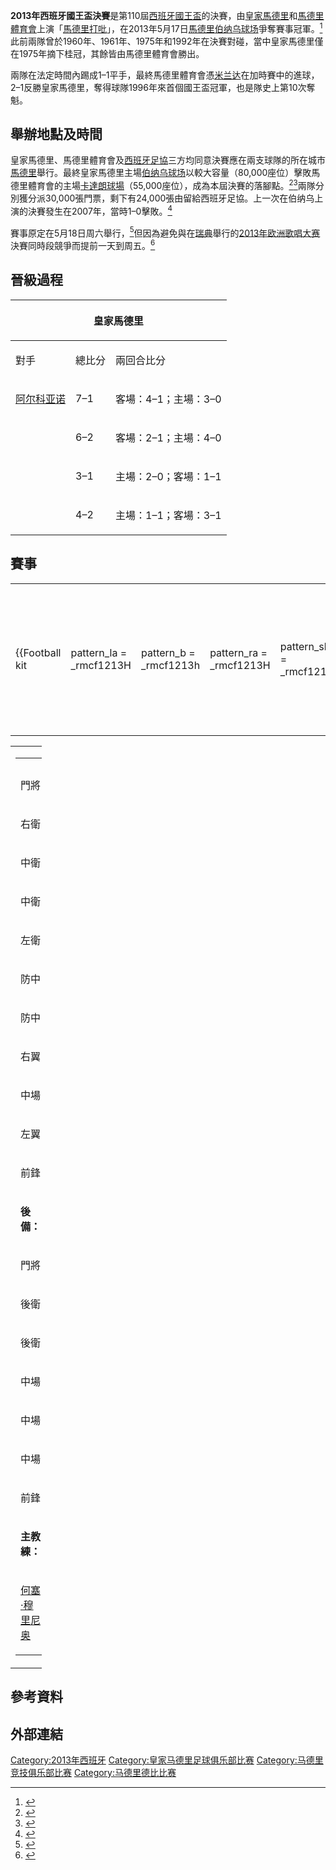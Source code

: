 {{NoteTA
|G1=足球
|G2=西甲
|1=zh-hans:伯纳乌;zh-hk:班拿貝;zh-tw:伯納烏;
}}
{{Infobox football match
| title = 2013年西班牙國王盃決賽
| image =
| event = [[2012–13賽季西班牙國王盃|2012–13賽季西班牙國王盃]]
| team1 = {{fb team 皇家馬德里}}
| team1score = 1
| team2 = {{fb team 馬德里體育會}}
| team2score = 2
| details =
| date = 2013年5月17日
| stadium = [[伯纳乌球场|伯纳乌球场]]
| city = [[馬德里|馬德里]]
| man_of_the_match1a =
| referee = {{link-en|卡洛斯·克洛斯·戈麦斯|Carlos Clos Gómez}}
| attendance =
| weather =
| previous = [[2012年西班牙國王盃決賽|2012]]
| next = ''[[2014年西班牙國王盃決賽|2013]]''
}}

'''2013年西班牙國王盃決賽'''是第110屆[[西班牙國王盃|西班牙國王盃]]的決賽，由[[皇家马德里足球俱乐部|皇家馬德里]]和[[马德里竞技俱乐部|馬德里體育會]]上演「[[馬德里打吡|馬德里打吡]]」，在2013年5月17日[[馬德里|馬德里]][[伯纳乌球场|伯纳乌球场]]爭奪賽事冠軍。<ref>{{cite web |url=http://www.rfef.es/index.jsp?nodo=124&CATEGORIA=2&ID=2466 |title=El estadio Santiago Bernabéu vivirá su trigésimo sexta final de Copa |language=es |publisher=[[Royal_Spanish_Football_Federation|RFEF]] |date=2013-03-08 |accessdate=2013-03-08 |deadurl=yes |archiveurl=https://web.archive.org/web/20130301153947/http://www.rfef.es/index.jsp?nodo=124 |archivedate=2013年3月1日 }}</ref>此前兩隊曾於1960年、1961年、1975年和1992年在決賽對碰，當中皇家馬德里僅在1975年摘下桂冠，其餘皆由馬德里體育會勝出。

兩隊在法定時間內踢成1–1平手，最終馬德里體育會憑[[若奥·米兰达·德索萨·菲略|米兰达]]在加時賽中的進球，2–1反勝皇家馬德里，奪得球隊1996年來首個國王盃冠軍，也是隊史上第10次奪魁。

==舉辦地點及時間==
皇家馬德里、馬德里體育會及[[西班牙皇家足球協會|西班牙足協]]三方均同意決賽應在兩支球隊的所在城市[[馬德里|馬德里]]舉行。最終皇家馬德里主場[[伯纳乌球场|伯纳乌球场]]以較大容量（80,000座位）擊敗馬德里體育會的主場[[比森特·卡尔德隆球场|卡達朗球場]]（55,000座位），成為本屆決賽的落腳點。<ref>{{cite web |url=http://espnfc.com/news/story?id=1367190&cc=4716 |title=Copa del Rey final moved to avoid Eurovision clash |publisher=[[ESPN.com|ESPN.com]] |date=2013-03-08 |accessdate=2013-03-08}}</ref><ref>{{cite web |url=http://www.realmadrid.com/cs/Satellite/en/Actualidad_Primer_Equipo_en/%23%23/1193041467244/1330139573121/noticia/Noticia/Santiago_Bernabeu_will_host_the_Copa_del_Rey_final_between_Real_Madrid_and_Atletico_on_Friday,_1.htm |title=Santiago Bernabéu will host the Copa del Rey final between Real Madrid and Atlético on Friday, 17 May, at 9:30 p.m. |publisher=[[Real_Madrid_C.F.|Real Madrid C.F.]] |date=2013-03-08 |accessdate=2013-03-08 }}{{dead link|date=2018年5月 |bot=InternetArchiveBot |fix-attempted=yes }}</ref>兩隊分別獲分派30,000張門票，剩下有24,000張由留給西班牙足協。上一次在伯纳乌上演的決賽發生在2007年，當時{{fb team 西維爾}}1–0擊敗{{fb team 基達菲}}。<ref>{{cite web |url=http://www1.skysports.com/football/news/12040/8548025/Bernabeu-to-host-all-Madrid-Cop-del-Rey-final |title=Bernabéu to host Real v Atlético in all-Madrid Copa del Rey final |publisher=[[Sky_Sports|Sky Sports]] |date=2013-03-08 |accessdate=2013-03-08 |archive-date=2016-03-05 |archive-url=https://web.archive.org/web/20160305031331/http://www.skysports.com/football/news/12040/8548025/Bernabeu-to-host-all-Madrid-Cop-del-Rey-final |dead-url=no }}</ref>

賽事原定在5月18日周六舉行，<ref>{{cite web |url=http://www.rfef.es/GetDoc?UniqueKeyValue=61081&ShowPath=false&Download=true |title=Circular 22 |language=es |publisher=[[Royal_Spanish_Football_Federation|RFEF]] |date=2012-10-18 |accessdate=2013-03-09 |deadurl=yes |archiveurl=https://web.archive.org/web/20121208054850/http://www.rfef.es/GetDoc?UniqueKeyValue=61081&ShowPath=false&Download=true |archivedate=2012年12月8日 }}</ref>但因為避免與在[[瑞典|瑞典]]舉行的[[2013年欧洲歌唱大赛|2013年欧洲歌唱大赛]]決賽同時段競爭而提前一天到周五。<ref>{{cite web |url=http://www.goal.com/en/news/12/spain/2013/03/08/3809059/santiago-bernabeu-to-host-copa-del-rey-final |title=Santiago Bernabéu to host Copa del Rey final |publisher=[[Goal.com|Goal.com]] |date=2013-03-08 |accessdate=2013-03-08 |archive-date=2016-03-21 |archive-url=https://web.archive.org/web/20160321221635/http://www.goal.com/en/news/12/spain/2013/03/08/3809059/santiago-bernabeu-to-host-copa-del-rey-final |dead-url=no }}</ref>

==晉級過程==
{{details|2012–13賽季西班牙國王盃}}
{| width="100%" style="text-align:center"
|- valign=top bgcolor=#99ccff
!colspan=3 style="width:1*"|皇家馬德里
!'''輪次'''
!colspan=3 style="width:1*"|馬德里體育會
|- valign=top bgcolor=#c1e0ff
|對手
|總比分
|兩回合比分
|bgcolor=#c1e0ff|
|對手
|總比分
|兩回合比分
|-
|[[阿尔科亚诺体育俱乐部|阿尔科亚诺]]
|7–1
|客場：4–1；主場：3–0
|bgcolor="#c1e0ff"|三十二強
|[[皇家哈恩足球俱乐部|皇家哈恩]]
|4–0
|客場：3–0；主場：1–0
|-
|{{fb team 切爾達}}
|6–2
|客場：2–1；主場：4–0
|bgcolor="#c1e0ff"|十六強
|{{fb team 基達菲}}
|3–0
|主場：3–0；客場：0–0
|-
|{{fb team 華倫西亞}}
|3–1
|主場：2–0；客場：1–1
|bgcolor="#c1e0ff"|半準決賽
|{{fb team 貝迪斯}}
|3–1
|主場：2–0；客場：1–1
|-
|{{fb team 巴塞隆拿}}
|4–2
|主場：1–1；客場：3–1
|bgcolor="#c1e0ff"|準決賽
|{{fb team 西維爾}}
|4–3
|主場：2–1；客場：2–2
|}

==賽事==
<div id="Real Madrid v Atlético Madrid"></div>{{Footballbox
|date=2013年5月17日
|time=21:30 [[欧洲中部夏令时间|CEST]]
|team1={{fb team 皇家馬德里}}
|score=1 – 2
|aet=yes
|report=
|team2={{fb team 馬德里體育會}}
|goals1=[[基斯坦奴·朗拿度|C.朗拿度]] {{goal|14}}
|goals2=[[迪亞高·達施華·哥斯達|-{zh-hans:迭戈·科斯塔;zh-hk:迪亞高·哥斯達;zh-tw:迪亞高·科斯塔;}-]] {{goal|35}}<br />[[若奥·米兰达·德索萨·菲略|米蘭達]] {{goal|98}}
|stadium=[[馬德里|馬德里]][[伯纳乌球场|伯纳乌球场]]
|attendance=
|referee={{link-en|卡洛斯·克洛斯·戈麦斯|Carlos Clos Gómez}}
}}

{| width=92%
|-
|{{Football kit
 |pattern_la = _rmcf1213H
 |pattern_b  = _rmcf1213h
 |pattern_ra = _rmcf1213H
 |pattern_sh = _rmcf1213h
 |pattern_so = _fsk-4
 |leftarm    = FFFFFF
 |body       = FFFFFF
 |rightarm   = FFFFFF
 |shorts     = 000099
 |socks      = FFFFFF
 |title      = 皇家馬德里
}}
|{{Football kit
 |pattern_la = _am1213h
 |pattern_b  = _am1213h
 |pattern_ra = _am1213h
 |pattern_sh =
 |pattern_so =
 |leftarm    = FFFFFF
 |body       = FFFFFF
 |rightarm   = FFFFFF
 |shorts     = 0000FF
 |socks      = FF0000
 |title      = 馬德里體育會
}}
|}

{| width=100%
|valign="top" width="50%"|
{| style="font-size: 90%" cellspacing="0" cellpadding="0"
|colspan="4"|
|-
!width=35| !!width=25|
|-
|門將 ||'''25'''||{{flagicon|ESP}} [[迪亞高·盧比斯·洛迪古斯|-{zh-hans:迭戈·洛佩斯;zh-hk:迪亞高·盧比斯;zh-tw:迪亞哥·羅培茲;}-]]
|-
|右衛 ||'''15'''||{{flagicon|GHA}} [[迈克尔·埃辛|-{zh-hans:埃辛;zh-hk:艾辛;zh-tw:艾辛;}-]] || {{yel|101}}
|-
|中衛 ||'''18'''||{{flagicon|ESP}} [[魯爾·艾比奧爾|-{zh-hans:阿尔比奥尔;zh-hk:艾比奧爾;zh-tw:阿爾比奧爾;}-]]
|-
|中衛 ||'''4''' ||{{flagicon|ESP}} [[塞尔希奥·拉莫斯|塞尔希奥·拉莫斯]]<small>（[[隊長_(足球)|隊長]]）</small> || {{yel|74}}
|-
|左衛 ||'''5''' ||{{flagicon|POR}} [[法比奧·干查奧|-{zh-hans:科恩特朗;zh-hk:干查奧;zh-tw:科恩特朗;}-]] || {{yel|54}} || {{suboff|91}}
|-
|防中 ||'''14'''||{{flagicon|ESP}} [[沙比·阿朗素|-{zh-hans:哈维·阿隆索;zh-hk:沙比·阿朗素;zh-tw:哈維·阿隆索;}-]]
|-
|防中 ||'''6''' ||{{flagicon|GER}} [[萨米·赫迪拉|-{zh-hans:赫迪拉;zh-hk:基迪拉;zh-tw:赫迪拉;}-]] || {{yel|65}}
|-
|右翼 ||'''10'''||{{flagicon|GER}} [[梅苏特·厄齐尔|-{zh-hans:厄齐尔;zh-hk:奧斯爾;zh-tw:厄齊爾;}-]] || {{yel|72}}
|-
|中場 ||'''19'''||{{flagicon|CRO}} [[卢卡·莫德里奇|-{zh-hans:莫德里奇;zh-hk:莫迪歷;zh-tw:莫德里奇;}-]] || || {{suboff|91}}
|-
|左翼 ||'''7''' ||{{flagicon|POR}} [[基斯坦奴·朗拿度|C.朗拿度]] || {{sent off|1|90+3|115}}
|-
|前鋒 ||'''9''' ||{{flagicon|FRA}} [[卡里姆·本泽马|-{zh-hans:本泽马;zh-hk:賓施馬;zh-tw:本澤馬;}-]] || || {{suboff|91}}
|-
|colspan=3|'''後備：'''
|-
|門將 ||'''1'''||{{flagicon|ESP}} [[伊克尔·卡西利亚斯|卡西利亚斯]]
|-
|後衛 ||'''11''' ||{{flagicon|POR}} [[里卡多·卡瓦略|-{zh-hans:卡瓦略;zh-hk:卡華奴;zh-tw:卡瓦略;}-]]
|-
|後衛 ||'''17'''||{{flagicon|ESP}} [[艾華路·艾比路亞|艾比路亞]] || || {{subon|91}}
|-
|中場 ||'''8''' ||{{flagicon|BRA}} [[卡卡|卡卡]]
|-
|中場 ||'''22'''||{{flagicon|ARG}} [[安赫尔·迪马里亚|-{zh-hans:迪马里亚;zh-hk:迪馬利亞;zh-tw:迪馬里亚亞;}-]] || {{yel|120}} || {{subon|91}}
|-
|中場 ||'''21''' ||{{flagicon|ESP}} [[荷西·卡利祖|-{zh-hans:卡列洪;zh-hk:卡利祖;zh-tw:卡列洪;}-]]
|-
|前鋒 ||'''20'''||{{flagicon|ARG}} [[冈萨洛·伊瓜因|-{zh-hk:希古恩;zh-hans:伊瓜因;zh-tw:伊瓜因;}-]] || || {{subon|91}}
|-
|colspan=3|'''主教練：'''
|-
|colspan=3|{{flagicon|POR}} [[何塞·穆里尼奥|何塞·穆里尼奥]] || {{sent off|0|75}}
|}
|valign="top"|
|valign="top" width="50%"|
{| style="font-size: 90%" cellspacing="0" cellpadding="0" align=center
|colspan="4"|
|-
!width=35| !!width=25|
|-
|門將 ||'''13'''||{{flagicon|BEL}} [[泰拔·高圖爾斯|-{zh-hans:库尔图瓦;zh-hk:高圖爾斯;zh-tw:庫爾圖瓦;}-]]
|-
|右衛 ||'''20'''||{{flagicon|ESP}} [[胡安·弗朗西斯科·托雷斯|-{zh-hans:胡安弗兰;zh-hk:桑法蘭;zh-tw:胡安法蘭;}-]]
|-
|中衛 ||'''2'''||{{flagicon|URU}} [[迭戈·戈丁|-{zh-hans:戈丁;zh-hk:高甸;zh-tw:戈丁;}-]]
|-
|中衛 ||'''23'''||{{flagicon|BRA}} [[若奥·米兰达·德索萨·菲略|米蘭達]] || {{yel|120+2}}
|-
|左衛 ||'''3''' ||{{flagicon|BRA}} [[菲利佩·路易斯·卡斯米尔斯基|菲利佩]]
|-
|防中 ||'''4'''||{{flagicon|ESP}} [[马里奥·苏亚雷斯·马塔|-{zh-hans:苏亚雷斯;zh-hk:蘇亞雷斯;zh-tw:蘇亞雷斯;}-]] || {{yel|100}}
|-
|防中 ||'''14'''||{{flagicon|ESP}} [[加比_(足球运动员)|-{zh-hans:加比;zh-hk:基比;zh-tw:加比;}-]]<small>（[[隊長_(足球)|隊長]]）</small> || {{sent off|2|115|120+5}}
|-
|右翼 ||'''6'''||{{flagicon|ESP}} [[佐治·高基|-{zh-hans:科克;zh-hk:高基;zh-tw:科克;}-]] || {{yel|105+1}} || {{suboff|113}}
|-
|左翼 ||'''10''' ||{{flagicon|TUR}} [[阿尔达·图兰|-{zh-hans:阿尔达·图兰;zh-hk:阿達·杜倫;zh-tw:阿爾達·圖蘭;}-]] || {{yel|37}} || {{suboff|111}}
|-
|中鋒 ||'''19''' ||{{flagicon|BRA}} [[迪亞高·達施華·哥斯達|-{zh-hans:迭戈·科斯塔;zh-hk:迪亞高·哥斯達;zh-tw:迪亞高·科斯塔;}-]] || {{yel|69}}  || {{suboff|105}}
|-
|中鋒 ||'''9'''||{{flagicon|COL}} [[拉达梅尔·法尔考|-{zh-hans:法尔考;zh-hk:法卡奧;zh-tw:法爾考;}-]]
|-
|colspan=3|'''後備：'''
|-
|門將 ||'''25'''||{{flagicon|ESP}} [[塞尔吉奥·阿森霍|-{zh-hans:阿森霍;zh-hk:阿辛祖;zh-tw:阿森霍;}-]]
|-
|後衛 ||'''18''' ||{{flagicon|ESP}} [[丹尼爾·戴亞斯|-{zh-hans:卡塔·迪亚斯;zh-hk:卡達·戴亞斯;zh-tw:卡塔·迪亞斯;}-]]
|-
|中場 ||'''5''' ||{{flagicon|POR}} [[蒂亚戈·门德斯|-{zh-hans:蒂亚戈·门德斯;zh-hk:泰亞高·文迪斯;zh-tw:迪亞哥·門德斯;}-]]
|-
|中場 ||'''8'''||{{flagicon|ESP}} [[劳尔·加西亚|-{zh-hans:劳尔·加西亚;zh-hk:魯爾·加西亞;zh-tw:勞爾·加西亞;}-]] || || {{subon|113}}
|-
|中場 ||'''7'''||{{flagicon|ESP}} [[阿祖安·洛佩斯·阿爾瓦雷斯|-{zh-hans:阿德里安;zh-hk:阿祖安;zh-tw:阿德裡安;}-]] {{subon|105}}
|-
|中場 ||'''11''' ||{{flagicon|URU}} [[基斯甸·洛迪古斯|-{zh-hans:克里斯蒂安·罗德里格斯;zh-hk:基斯甸·洛迪古斯;zh-tw:克里斯蒂安·羅德里格斯;}-]] || ||{{subon|111}}
|-
|前鋒 ||'''30'''||{{flagicon|ESP}} [[Oliver_Torres|Oliver Torres]]
|-
|colspan=3|'''主教練：'''
|-
|colspan=4|{{flagicon|ARG}} [[迭戈·西蒙尼|迭戈·西蒙尼]]
|}
|}

==參考資料==
{{reflist}}

==外部連結==

[[Category:2013年西班牙|Category:2013年西班牙]]
[[Category:皇家马德里足球俱乐部比赛|Category:皇家马德里足球俱乐部比赛]]
[[Category:马德里竞技俱乐部比赛|Category:马德里竞技俱乐部比赛]]
[[Category:马德里德比比赛|Category:马德里德比比赛]]